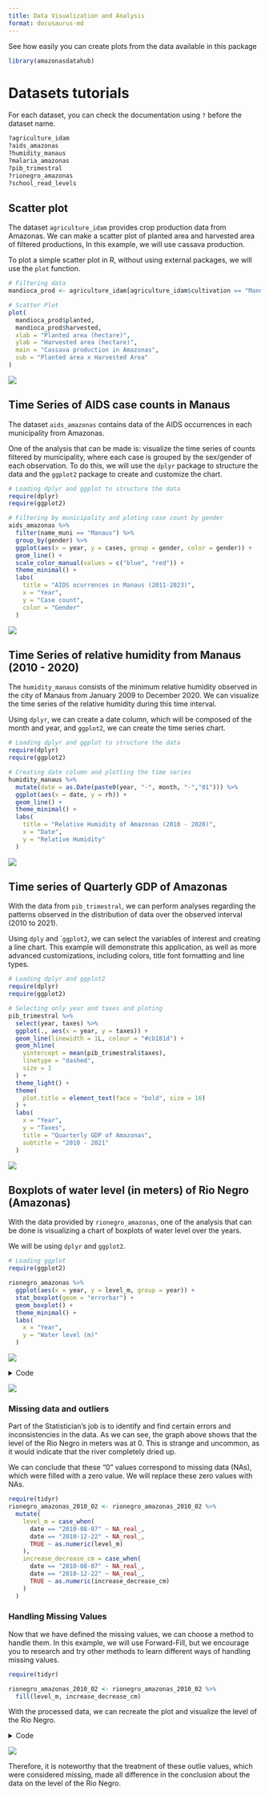 ```yaml
---
title: Data Visualization and Analysis
format: docusaurus-md
---
```





See how easily you can create plots from the data available in this
package

```r
library(amazonasdatahub)
```

# Datasets tutorials

For each dataset, you can check the documentation using `?` before the
dataset name.

```r
?agriculture_idam
?aids_amazonas
?humidity_manaus
?malaria_amazonas
?pib_trimestral
?rionegro_amazonas
?school_read_levels
```

## Scatter plot

The dataset `agriculture_idam` provides crop production data from
Amazonas. We can make a scatter plot of planted area and harvested area
of filtered productions, In this example, we will use cassava
production.

To plot a simple scatter plot in R, without using external packages, we
will use the `plot` function.

```r
# Filtering data
mandioca_prod <- agriculture_idam[agriculture_idam$cultivation == "Mandioca", ]

# Scatter Plot
plot(
  mandioca_prod$planted,
  mandioca_prod$harvested,
  xlab = "Planted area (hectare)",
  ylab = "Harvested area (hectare)",
  main = "Cassava production in Amazonas",
  sub = "Planted area x Harvested Area"
)
```

![](visualizando-dados.markdown_strict_files/figure-markdown_strict/unnamed-chunk-3-1.png)

## Time Series of AIDS case counts in Manaus

The dataset `aids_amazonas` contains data of the AIDS occurrences in
each municipality from Amazonas.

One of the analysis that can be made is: visualize the time series of
counts filtered by municipality, where each case is grouped by the
sex/gender of each observation. To do this, we will use the `dplyr`
package to structure the data and the `ggplot2` package to create and
customize the chart.

```r
# Loading dplyr and ggplot to structure the data
require(dplyr)
require(ggplot2)

# Filtering by municipality and ploting case count by gender
aids_amazonas %>%
  filter(name_muni == "Manaus") %>%
  group_by(gender) %>%
  ggplot(aes(x = year, y = cases, group = gender, color = gender)) +
  geom_line() +
  scale_color_manual(values = c("blue", "red")) +
  theme_minimal() +
  labs(
    title = "AIDS ocurrences in Manaus (2011-2023)",
    x = "Year",
    y = "Case count",
    color = "Gender"
  )
```

![](visualizando-dados.markdown_strict_files/figure-markdown_strict/unnamed-chunk-4-1.png)

## Time Series of relative humidity from Manaus (2010 - 2020)

The `humidity_manaus` consists of the minimum relative humidity observed
in the city of Manaus from January 2009 to December 2020. We can
visualize the time series of the relative humidity during this time
interval.

Using `dplyr`, we can create a date column, which will be composed of
the month and year, and `ggplot2`, we can create the time series chart.

```r
# Loading dplyr and ggplot to structure the data
require(dplyr)
require(ggplot2)

# Creating date column and plotting the time series
humidity_manaus %>%
  mutate(date = as.Date(paste0(year, "-", month, "-","01"))) %>%
  ggplot(aes(x = date, y = rh)) +
  geom_line() +
  theme_minimal() +
  labs(
    title = "Relative Humidity of Amazonas (2010 - 2020)",
    x = "Date",
    y = "Relative Humidity"
  )
```

![](visualizando-dados.markdown_strict_files/figure-markdown_strict/unnamed-chunk-5-1.png)

## Time series of Quarterly GDP of Amazonas

With the data from `pib_trimestral`, we can perform analyses regarding
the patterns observed in the distribution of data over the observed
interval (2010 to 2021).

Using `dply` and \``ggplot2`, we can select the variables of interest
and creating a line chart. This example will demonstrate this
application, as well as more advanced customizations, including colors,
title font formatting and line types.

```r
# Loading dplyr and ggplot2
require(dplyr)
require(ggplot2)

# Selecting only year and taxes and ploting
pib_trimestral %>%
  select(year, taxes) %>%
  ggplot(., aes(x = year, y = taxes)) +
  geom_line(linewidth = 1L, colour = "#cb181d") +
  geom_hline(
    yintercept = mean(pib_trimestral$taxes),
    linetype = "dashed",
    size = 1
  ) +
  theme_light() +
  theme(
    plot.title = element_text(face = "bold", size = 16)
  ) +
  labs(
    x = "Year",
    y = "Taxes",
    title = "Quarterly GDP of Amazonas",
    subtitle = "2010 - 2021"
  )
```

![](visualizando-dados.markdown_strict_files/figure-markdown_strict/unnamed-chunk-6-1.png)

## Boxplots of water level (in meters) of Rio Negro (Amazonas)

With the data provided by `rionegro_amazonas`, one of the analysis that
can be done is visualizing a chart of boxplots of water level over the
years.

We will be using `dplyr` and `ggplot2`.

```r
# Loading ggplot
require(ggplot2)

rionegro_amazonas %>%
  ggplot(aes(x = year, y = level_m, group = year)) +
  stat_boxplot(geom = "errorbar") +
  geom_boxplot() +
  theme_minimal() +
  labs(
    x = "Year",
    y = "Water level (m)"
  )
```

![](visualizando-dados.markdown_strict_files/figure-markdown_strict/unnamed-chunk-7-1.png)

<details class="code-fold">
<summary>Code</summary>

```r
require(dplyr)
require(ggplot2)

# Filtering dates for the second half of 2010
rionegro_amazonas_2010_02 <- rionegro_amazonas %>%
  filter(date >= "2010-06-01" & date <= "2010-12-31")

# Graphical Visualization
rionegro_amazonas_2010_02 %>%
  ggplot(., aes(x = date, y = level_m)) +
  geom_line(size = 1L, colour = "#006994") +
  geom_hline(
        aes(
            yintercept = mean(rionegro_amazonas_2010_02$level_m),
            color = "Mean"
        ),
        linetype = "dashed",
        size = 1
  ) +
  geom_hline(
        aes(
            yintercept = min(rionegro_amazonas_2010_02$level_m),
            color = "Min"
        ),
        linetype = "dotted",
        size = 1
  ) +
  geom_hline(
        aes(
            yintercept = max(rionegro_amazonas_2010_02$level_m),
            color = "Max"
        ),
        linetype = "dotted",
        size = 1
  ) +
  scale_color_manual(
        name = "Statistics",
        values = c(
                   "Mean" = "orange",
                   "Min" = "red",
                   "Max" = "green"
                  )) +
  scale_x_date(
        date_breaks = "1 month"
  ) +
  theme_light() +
  theme(
        plot.title = element_text(face = "bold", size = 16)
  ) +
  labs(
       x = "Year",
       y = "Water level (m)",
       title = "Rio Negro: water level (second half of 2010)"
  )
```

</details>

![](visualizando-dados.markdown_strict_files/figure-markdown_strict/unnamed-chunk-8-1.png)

### Missing data and outliers

Part of the Statistician’s job is to identify and find certain errors
and inconsistencies in the data. As we can see, the graph above shows
that the level of the Rio Negro in meters was at 0. This is strange and
uncommon, as it would indicate that the river completely dried up.

We can conclude that these “0” values correspond to missing data (NAs),
which were filled with a zero value. We will replace these zero values
with NAs.

```r
require(tidyr)
rionegro_amazonas_2010_02 <- rionegro_amazonas_2010_02 %>%
  mutate(
    level_m = case_when(
      date == "2010-08-07" ~ NA_real_,
      date == "2010-12-22" ~ NA_real_,
      TRUE ~ as.numeric(level_m)
    ),
    increase_decrease_cm = case_when(
      date == "2010-08-07" ~ NA_real_,
      date == "2010-12-22" ~ NA_real_,
      TRUE ~ as.numeric(increase_decrease_cm)
    )
  )
```

### Handling Missing Values

Now that we have defined the missing values, we can choose a method to
handle them. In this example, we will use Forward-Fill, but we encourage
you to research and try other methods to learn different ways of
handling missing values.

```r
require(tidyr)

rionegro_amazonas_2010_02 <- rionegro_amazonas_2010_02 %>%
  fill(level_m, increase_decrease_cm)
```

With the processed data, we can recreate the plot and visualize the
level of the Rio Negro.

<details class="code-fold">
<summary>Code</summary>

```r
require(dplyr)
require(ggplot2)

# Graphical Visualization
rionegro_amazonas_2010_02 %>%
  ggplot(., aes(x = date, y = level_m)) +
  geom_line(size = 1L, colour = "#006994") +
  geom_hline(
        aes(
            yintercept = mean(rionegro_amazonas_2010_02$level_m),
            color = "Mean"
        ),
        linetype = "dashed",
        size = 1
  ) +
  geom_hline(
        aes(
            yintercept = min(rionegro_amazonas_2010_02$level_m),
            color = "Min"
        ),
        linetype = "dotted",
        size = 1
  ) +
  geom_hline(
        aes(
            yintercept = max(rionegro_amazonas_2010_02$level_m),
            color = "Max"
        ),
        linetype = "dotted",
        size = 1
  ) +
  scale_color_manual(
        name = "Statistics",
        values = c(
                   "Mean" = "orange",
                   "Min" = "red",
                   "Max" = "green"
                  )) +
  scale_x_date(
        date_breaks = "1 month"
  ) +
  theme_light() +
  theme(
        plot.title = element_text(face = "bold", size = 16)
  ) +
  labs(
       x = "Year",
       y = "Water level (m)",
       title = "Level of the Rio Negro (processed) in the second half of 2010."
  )
```

</details>

![](visualizando-dados.markdown_strict_files/figure-markdown_strict/unnamed-chunk-11-1.png)

Therefore, it is noteworthy that the treatment of these outlie values,
which were considered missing, made all difference in the conclusion
about the data on the level of the Rio Negro.
